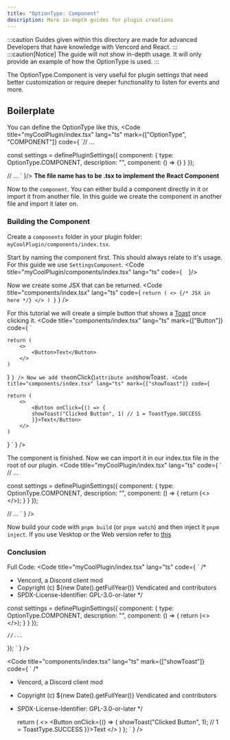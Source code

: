 ```yaml
---
title: "OptionType: Component"
description: More in-depth guides for plugin creations
---
```



:::caution
Guides given within this directory are made for advanced Developers that have knowledge with Vencord and React. 
:::
:::caution[Notice]
The guide will not show in-depth usage. It will only provide an example of how the OptionType is used.
:::

The OptionType.Component is very useful for plugin settings that need better customization or require deeper functionality to listen for events and more. 

## Boilerplate
You can define the OptionType like this,
<Code title="myCoolPlugin/index.tsx" lang="ts" mark={["OptionType", "COMPONENT"]} code={
`// ...


const settings = definePluginSettings({
    component: {
        type: OptionType.COMPONENT,
        description: "",
        component: () => {}
    }
});

// ...
`
}/>
**The file name has to be .tsx to implement the React Component**

Now to the `component`. You can either build a component directly in it or import it from another file. In this guide we create the component in another file and import it later on.

### Building the Component
Create a `components` folder in your plugin folder: `myCoolPlugin/components/index.tsx`.

Start by naming the component first. This should always relate to it's usage. For this guide we use `SettingsComponent`.
<Code title="myCoolPlugin/components/index.tsx" lang="ts" code={
`
`
}/>

Now we create some JSX that can be returned.
<Code title="components/index.tsx" lang="ts" code={
`
    return (
        <>
            {/* JSX in here */}
        </>
    )
}
`
} />

For this tutorial we will create a simple button that shows a [Toast](/advanced/utils/toast) once clicking it.
<Code title="components/index.tsx" lang="ts" mark={["Button"]} code={
`

    return (
        <>
            <Button>Text</Button>
        </>
    )
}
`
} />
Now we add the `onClick()` attribute and `showToast`.
<Code title="components/index.tsx" lang="ts" mark={["showToast"]} code={
`

    return (
        <>
            <Button onClick={() => {
            showToast("Clicked Button", 1) // 1 = ToastType.SUCCESS
            }}>Text</Button>
        </>
    )
}
`
} />

The component is finished. Now we can import it in our index.tsx file in the root of our plugin.
<Code title="myCoolPlugin/index.tsx" lang="ts" code={
`
// ...



const settings = definePluginSettings({
    component: {
        type: OptionType.COMPONENT,
        description: "",
        component: () => {
            return (<> <SettingsComponent /> </>);
        }
    }
});

// ...
`
} />

Now build your code with `pnpm build` (or `pnpm watch`) and then inject it `pnpm inject`.
If you use Vesktop or the Web version refer to [this](/installing#building-vencord) 

### Conclusion
Full Code:
<Code title="myCoolPlugin/index.tsx" lang="ts" code={
`
/*
 * Vencord, a Discord client mod
 * Copyright (c) ${new Date().getFullYear()} Vendicated and contributors
 * SPDX-License-Identifier: GPL-3.0-or-later
 */



const settings = definePluginSettings({
    component: {
        type: OptionType.COMPONENT,
        description: "",
        component: () => {
            return (<> <SettingsComponent /> </>);
        }
    }
});

    //...
});
`
} />

<Code title="components/index.tsx" lang="ts" mark={["showToast"]} code={
`
/*
 * Vencord, a Discord client mod
 * Copyright (c) ${new Date().getFullYear()} Vendicated and contributors
 * SPDX-License-Identifier: GPL-3.0-or-later
 */


    return (
        <>
            <Button onClick={() => {
            showToast("Clicked Button", 1); // 1 = ToastType.SUCCESS
            }}>Text</Button>
        </>
    )
};
`
} />
